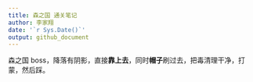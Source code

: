```yaml
---
title: 森之国 通关笔记
author: 李家翔
date: '`r Sys.Date()`'
output: github_document
---
```


森之国 boss，降落有阴影，直接**靠上去**，同时**帽子**刷过去，把毒清理干净，打蒙，然后踩。
